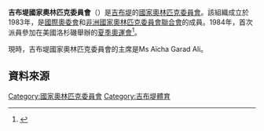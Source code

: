{{Infobox National Olympic Committee
| title = 吉布堤國家奧林匹克委員會
| logo = 
| 國家或地區 = DJI
| 國家或地區編碼 = DJI
| 成立日期 = 1983年
| 加入國際奧委會 = 1994年
| 所屬成員 = [[非洲國家奧林匹克委員會聯合會|非洲國家奧林匹克委員會聯合會]]
| 總部 =
| 會長 = Ms Aïcha Garad Ali
| 秘書長 =
| 網頁 = 
}}
'''吉布堤國家奧林匹克委員會'''（{{lang|en|Djibouti National Olympic Committee}}）是[[吉布堤|吉布堤]]的[[國家奧林匹克委員會|國家奧林匹克委員會]]。該組織成立於1983年，是[[國際奧委會|國際奧委會]]和[[非洲國家奧林匹克委員會聯合會|非洲國家奧林匹克委員會聯合會]]的成員。1984年，首次派員參加在美國洛杉磯舉辦的[[1984年夏季奧林匹克運動會|夏季奧運會]]<ref>{{Cite web |url=http://www.sports-reference.com/olympics/countries/DJI/ |title=Djibouti |access-date=2014-04-05 |archive-url=https://web.archive.org/web/20160805162345/http://www.sports-reference.com/olympics/countries/DJI/ |archive-date=2016-08-05 |dead-url=yes }}</ref>。

現時，吉布堤國家奧林匹克委員會的主席是Ms Aïcha Garad Ali。 

==資料來源==
{{Reflist}}

{{非洲國家奧林匹克委員會聯合會}}
{{Authority control}}

[[Category:國家奧林匹克委員會|Category:國家奧林匹克委員會]]
[[Category:吉布堤體育|Category:吉布堤體育]]
